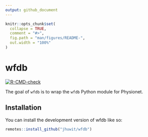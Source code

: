 ```yaml
---
output: github_document
---
```


<!-- README.md is generated from README.Rmd. Please edit that file -->

```r
knitr::opts_chunk$set(
  collapse = TRUE,
  comment = "#>",
  fig.path = "man/figures/README-",
  out.width = "100%"
)
```

# wfdb

<!-- badges: start -->
[![R-CMD-check](https://github.com/jhuwit/wfdb/actions/workflows/R-CMD-check.yaml/badge.svg)](https://github.com/jhuwit/wfdb/actions/workflows/R-CMD-check.yaml)
<!-- badges: end -->

The goal of `wfdb` is to wrap the `wfdb` Python module for Physionet.

## Installation

You can install the development version of wfdb like so:

``` r
remotes::install_github("jhuwit/wfdb")
```
